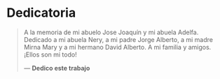 # Dedicatoria {-}


> A la memoria de mi abuelo Jose Joaquín y mi abuela Adelfa. Dedicado a mi abuela Nery, a mi padre Jorge Alberto, a mi madre Mirna Mary y a mi hermano David Alberto. A mi familia y amigos. ¡Ellos son mi todo! 
>
> --- **Dedico este trabajo**


